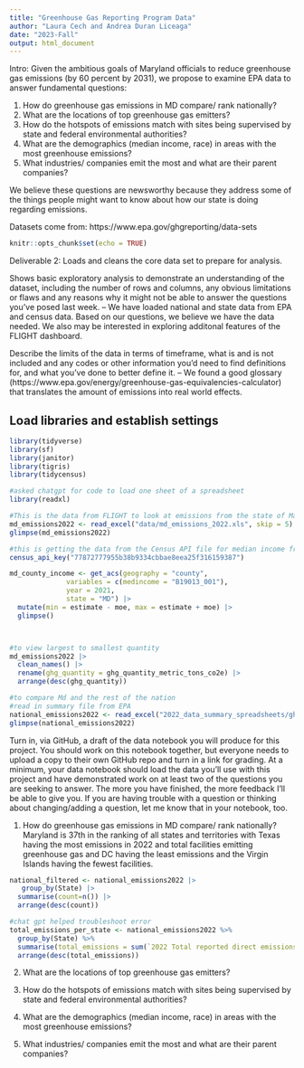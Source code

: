 ```yaml
---
title: "Greenhouse Gas Reporting Program Data"
author: "Laura Cech and Andrea Duran Liceaga"
date: "2023-Fall"
output: html_document
---
```


Intro: Given the ambitious goals of Maryland officials to reduce greenhouse gas emissions (by 60 percent by 2031), we propose to examine EPA data to answer fundamental questions:

1. How do greenhouse gas emissions in MD compare/ rank nationally? 
2. What are the locations of top greenhouse gas emitters?
3. How do the hotspots of emissions match with sites being supervised by state and federal environmental authorities? 
4. What are the demographics (median income, race) in areas with the most greenhouse emissions?
5. What industries/ companies emit the most and what are their parent companies? 

We believe these questions are newsworthy because they address some of the things people might want to know about how our state is doing regarding emissions.

Datasets come from: https://www.epa.gov/ghgreporting/data-sets

```r
knitr::opts_chunk$set(echo = TRUE)
```
 
Deliverable 2:
Loads and cleans the core data set to prepare for analysis. 

Shows basic exploratory analysis to demonstrate an understanding of the dataset, including the number of rows and columns, any obvious limitations or flaws and any reasons why it might not be able to answer the questions you've posed last week.
-- We have loaded national and state data from EPA and census data. Based on our questions, we believe we have the data needed. We also may be interested in exploring additonal features of the FLIGHT dashboard.

Describe the limits of the data in terms of timeframe, what is and is not included and any codes or other information you'd need to find definitions for, and what you've done to better define it.
-- We found a good glossary (https://www.epa.gov/energy/greenhouse-gas-equivalencies-calculator) that translates the amount of emissions into real world effects.

## Load libraries and establish settings


```r
library(tidyverse)
library(sf)
library(janitor)
library(tigris)
library(tidycensus)

```


```r
#asked chatgpt for code to load one sheet of a spreadsheet
library(readxl) 

#This is the data from FLIGHT to look at emissions from the state of Maryland
md_emissions2022 <- read_excel("data/md_emissions_2022.xls", skip = 5) 
glimpse(md_emissions2022)

#this is getting the data from the Census API file for median income from 2021 by County in the state of Maryland.
census_api_key("77872777955b38b9334cbbae8eea25f316159387")

md_county_income <- get_acs(geography = "county",
              variables = c(medincome = "B19013_001"),
              year = 2021,
              state = "MD") |> 
  mutate(min = estimate - moe, max = estimate + moe) |> 
  glimpse()




```
```r
#to view largest to smallest quantity
md_emissions2022 |> 
  clean_names() |> 
  rename(ghg_quantity = ghg_quantity_metric_tons_co2e) |> 
  arrange(desc(ghg_quantity))
```

```r
#to compare Md and the rest of the nation
#read in summary file from EPA
national_emissions2022 <- read_excel("2022_data_summary_spreadsheets/ghgp_data_by_year_2022.xlsx", sheet = "Direct Emitters", skip = 3) 
glimpse(national_emissions2022)
```

Turn in, via GitHub, a draft of the data notebook you will produce for this project. You should work on this notebook together, but everyone needs to upload a copy to their own GitHub repo and turn in a link for grading. At a minimum, your data notebook should load the data you'll use with this project and have demonstrated work on at least two of the questions you are seeking to answer. The more you have finished, the more feedback I'll be able to give you. If you are having trouble with a question or thinking about changing/adding a question, let me know that in your notebook, too.


1. How do greenhouse gas emissions in MD compare/ rank nationally? 
Maryland is 37th in the ranking of all states and territories with Texas having the most emissions in 2022 and total facilities emitting greenhouse gas and DC having the least emissions and the Virgin Islands having the fewest facilities.

```r
national_filtered <- national_emissions2022 |>
   group_by(State) |>  
  summarise(count=n()) |>
  arrange(desc(count))
```

```r
#chat gpt helped troubleshoot error
total_emissions_per_state <- national_emissions2022 %>%
  group_by(State) %>%
  summarise(total_emissions = sum(`2022 Total reported direct emissions`, na.rm = TRUE)) |>
  arrange(desc(total_emissions))
```

2. What are the locations of top greenhouse gas emitters?



3. How do the hotspots of emissions match with sites being supervised by state and federal environmental authorities? 



4. What are the demographics (median income, race) in areas with the most greenhouse emissions?



5. What industries/ companies emit the most and what are their parent companies? 


